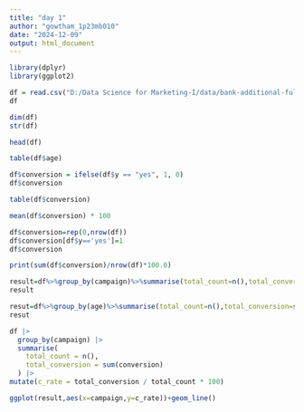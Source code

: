 ---
title: "day 1"
author: "gowtham_1p23mb010"
date: "2024-12-09"
output: html_document
---
```{r}
library(dplyr)
library(ggplot2)
```

```{r}
df = read.csv("D:/Data Science for Marketing-I/data/bank-additional-full.csv",sep = ';')
df
```
```{r}
dim(df)
str(df)
```
```{r}
head(df)
```
```{r}
table(df$age)
```


```{r}
df$conversion = ifelse(df$y == "yes", 1, 0)
df$conversion
```

```{r}
table(df$conversion)
```
```{r}
mean(df$conversion) * 100
```
```{r}
df$conversion=rep(0,nrow(df))
df$conversion[df$y=='yes']=1
df$conversion
```
```{r}
print(sum(df$conversion)/nrow(df)*100.0)
```
```{r}
result=df%>%group_by(campaign)%>%summarise(total_count=n(),total_conversion=sum(conversion))%>%mutate(c_rate=total_conversion/total_count*100)
result
```

```{r}
resut=df%>%group_by(age)%>%summarise(total_count=n(),total_conversion=sum(age))%>%mutate(c_rate=total_conversion/total_count*100)
resut
```

```{r}
df |>
  group_by(campaign) |>
  summarise(
    total_count = n(),
    total_conversion = sum(conversion)
  ) |>
mutate(c_rate = total_conversion / total_count * 100)

```

```{r}
ggplot(result,aes(x=campaign,y=c_rate))+geom_line()
```
































































































































































































































































































